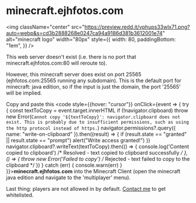 # minecraft.ejhfotos.com

<img 
className="center" 
src="https://preview.redd.it/vphups33wlx71.png?auto=webp&s=cd3b2888268e0247ca94a9186d381b3612001e74" 
alt="minecraft logo" 
width="80px" 
style={{
   width: 80,
   paddingBottom: "1em",
}} />

This web server doesn't exist (i.e. there is no port that minecraft.ejhfotos.com:80 will reroute to).

However, this minecraft server does exist on port 25565 (ejhfotos.com:25565 running any subdomain). This is the default port for minecraft: java edition, so if the input is just the domain, the port '25565' will be implied.

Copy and paste this <code style={{hover: "cursor"}} onClick={event => {
   try {
      const textToCopy = event.target.innerHTML
      if (!navigator.clipboard)
         throw new Error(`Cannot copy '${textToCopy}': navigator.clipboard does not exist. This is probably due to insufficient permissions, such as using the http protocol instead of https.`)
      navigator.permissions?.query({ name: "write-on-clipboard" }).then((result) => {
         if (result.state == "granted" || result.state == "prompt")
            alert("Write access granted!")
      })
      navigator.clipboard?.writeText(textToCopy).then(() => {
         console.log('Content copied to clipboard')
         /* Resolved - text copied to clipboard successfully */
      }, () => {
         throw new Error('Failed to copy')
         /* Rejected - text failed to copy to the clipboard */
      })
   }
   catch (err) {
      console.warn(err)
   }
}}>**minecraft.ejhfotos.com**</code> into the Minecraft Client (open the minecraft java edition and navigate to the 'multiplayer' menu).

Last thing: players are not allowed in by default. [Contact me]() to get whitelisted.